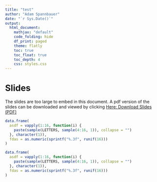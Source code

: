 ```yaml
---
title: "test"
author: "Adam Spannbauer"
date: "`r Sys.Date()`"
output: 
  html_document:
    mathjax: "default"
    code_folding: hide
    df_print: paged
    theme: flatly
    toc: true
    toc_float: true
    toc_depth: 4
    css: styles.css
---
```


# Slides

The slides are too large to embed in this document.  A pdf version of the slides can be downloaded and viewed by clicking [Here: Download Slides (PDF)](slides.pdf)


```r
data.frame(
  asdf = vapply(1:16, function(i) {
    paste(sample(LETTERS, sample(4:16, 1)), collapse = "")
  }, character(1)),
  fdas = as.numeric(sprintf("%.3f", runif(16)))
)
```

```r
data.frame(
  asdf = vapply(1:16, function(i) {
    paste(sample(LETTERS, sample(4:16, 1)), collapse = "")
  }, character(1)),
  fdas = as.numeric(sprintf("%.3f", runif(16)))
)
```


